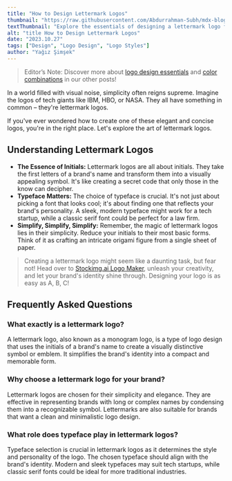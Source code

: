 ```yaml
---
title: "How to Design Lettermark Logos"
thumbnail: "https://raw.githubusercontent.com/Abdurrahman-Subh/mdx-blog/main/images/logo-stockimg-black.png"
textThumbnail: "Explore the essentials of designing a lettermark logo for your business."
alt: "title How to Design Lettermark Logos"
date: "2023.10.27"
tags: ["Design", "Logo Design", "Logo Styles"]
author: "Yağız Şimşek"
---
```


<CustomImage
  src="https://raw.githubusercontent.com/Abdurrahman-Subh/mdx-blog/main/images/logo-stockimg-black.png"
  alt="title How to Design lettermark Logos"
/>
> Editor’s Note: Discover more about [logo design essentials](https://stockimg.ai/blog/design/how-to-design-a-logo) and [color combinations](https://stockimg.ai/blog/design/the-psychology-of-color-in-design) in our other posts!

In a world filled with visual noise, simplicity often reigns supreme. Imagine the logos of tech giants like IBM, HBO, or NASA. They all have something in common – they're lettermark logos.

If you've ever wondered how to create one of these elegant and concise logos, you're in the right place. Let's explore the art of lettermark logos.

## Understanding Lettermark Logos
- **The Essence of Initials:** Lettermark logos are all about initials. They take the first letters of a brand's name and transform them into a visually appealing symbol. It's like creating a secret code that only those in the know can decipher.
- **Typeface Matters:** The choice of typeface is crucial. It's not just about picking a font that looks cool; it's about finding one that reflects your brand's personality. A sleek, modern typeface might work for a tech startup, while a classic serif font could be perfect for a law firm.
- **Simplify, Simplify, Simplify:** Remember, the magic of lettermark logos lies in their simplicity. Reduce your initials to their most basic forms. Think of it as crafting an intricate origami figure from a single sheet of paper.

> Creating a lettermark logo might seem like a daunting task, but fear not! Head over to [Stockimg.ai Logo Maker](https://stockimg.ai/), unleash your creativity, and let your brand's identity shine through. Designing your logo is as easy as A, B, C!

## Frequently Asked Questions
### What exactly is a lettermark logo?
A lettermark logo, also known as a monogram logo, is a type of logo design that uses the initials of a brand's name to create a visually distinctive symbol or emblem. It simplifies the brand's identity into a compact and memorable form.
### Why choose a lettermark logo for your brand?
Lettermark logos are chosen for their simplicity and elegance. They are effective in representing brands with long or complex names by condensing them into a recognizable symbol. Lettermarks are also suitable for brands that want a clean and minimalistic logo design.
### What role does typeface play in lettermark logos?
Typeface selection is crucial in lettermark logos as it determines the style and personality of the logo. The chosen typeface should align with the brand's identity. Modern and sleek typefaces may suit tech startups, while classic serif fonts could be ideal for more traditional industries.

